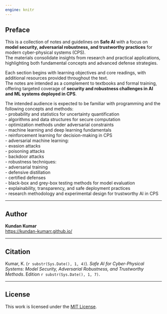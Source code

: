 ```yaml
---
engine: knitr
---
```


## Preface {.unnumbered}

This is a collection of notes and guidelines on **Safe AI** with a focus on **model security, adversarial robustness, and trustworthy practices** for modern cyber-physical systems (CPS).  
The materials consolidate insights from research and practical applications, highlighting both fundamental concepts and advanced defense strategies.  

Each section begins with learning objectives and core readings, with additional resources provided throughout the text.  
The notes are intended as a complement to textbooks and formal training, offering targeted coverage of **security and robustness challenges in AI and ML systems deployed in CPS**.  

The intended audience is expected to be familiar with programming and the following concepts and methods:  
- probability and statistics for uncertainty quantification  
- algorithms and data structures for secure computation  
- optimization methods under adversarial constraints  
- machine learning and deep learning fundamentals  
- reinforcement learning for decision-making in CPS  
- adversarial machine learning:  
  - evasion attacks  
  - poisoning attacks  
  - backdoor attacks  
- robustness techniques:  
  - adversarial training  
  - defensive distillation  
  - certified defenses  
- black-box and grey-box testing methods for model evaluation  
- explainability, transparency, and safe deployment practices  
- research methodology and experimental design for trustworthy AI in CPS  

---

## Author {.unnumbered}

**Kundan Kumar**  
<https://kundan-kumarr.github.io/>

---

## Citation {.unnumbered}

Kumar, K. (`r substr(Sys.Date(), 1, 4)`). *Safe AI for Cyber-Physical Systems: Model Security, Adversarial Robustness, and Trustworthy Methods*. Edition `r substr(Sys.Date(), 1, 7)`.

---

## License {.unnumbered}

This work is licensed under the [MIT License](https://opensource.org/licenses/MIT). 

